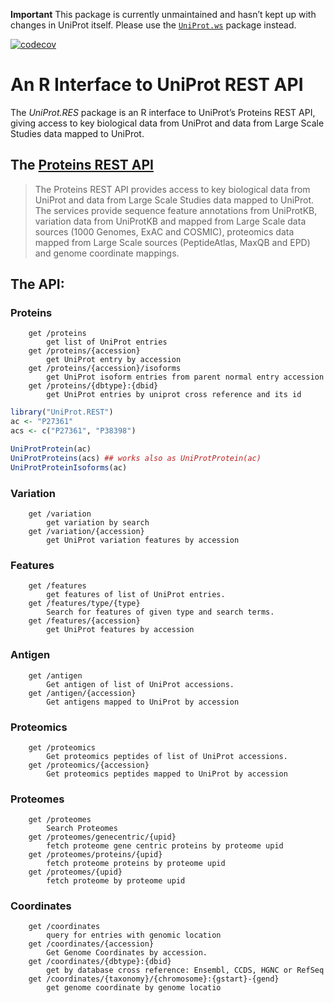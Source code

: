 **Important** This package is currently unmaintained and hasn't kept
up with changes in UniProt itself. Please use the
[`UniProt.ws`](https://bioconductor.org/packages/release/bioc/html/UniProt.ws.html)
package instead.


[![codecov](https://codecov.io/gh/lgatto/UniProt.REST/branch/master/graph/badge.svg)](https://codecov.io/gh/lgatto/UniProt.REST)

# An R Interface to UniProt REST API

The *UniProt.RES* package is an R interface to UniProt's Proteins REST
API, giving access to key biological data from UniProt and data from
Large Scale Studies data mapped to UniProt.


## The [Proteins REST API](https://www.ebi.ac.uk/proteins/api/doc/swagger/)

> The Proteins REST API provides access to key biological data from
> UniProt and data from Large Scale Studies data mapped to
> UniProt. The services provide sequence feature annotations from
> UniProtKB, variation data from UniProtKB and mapped from Large Scale
> data sources (1000 Genomes, ExAC and COSMIC), proteomics data mapped
> from Large Scale sources (PeptideAtlas, MaxQB and EPD) and genome
> coordinate mappings.

## The API:

### Proteins

        get /proteins
            get list of UniProt entries
        get /proteins/{accession}
            get UniProt entry by accession
        get /proteins/{accession}/isoforms
            get UniProt isoform entries from parent normal entry accession
        get /proteins/{dbtype}:{dbid}
            get UniProt entries by uniprot cross reference and its id

```r
library("UniProt.REST")
ac <- "P27361"
acs <- c("P27361", "P38398")

UniProtProtein(ac)
UniProtProteins(acs) ## works also as UniProtProtein(ac)
UniProtProteinIsoforms(ac)
```

### Variation

        get /variation
            get variation by search
        get /variation/{accession}
            get UniProt variation features by accession

### Features

        get /features
            get features of list of UniProt entries.
        get /features/type/{type}
            Search for features of given type and search terms.
        get /features/{accession}
            get UniProt features by accession

### Antigen

        get /antigen
            Get antigen of list of UniProt accessions.
        get /antigen/{accession}
            Get antigens mapped to UniProt by accession

### Proteomics

        get /proteomics
            Get proteomics peptides of list of UniProt accessions.
        get /proteomics/{accession}
            Get proteomics peptides mapped to UniProt by accession

### Proteomes

        get /proteomes
            Search Proteomes
        get /proteomes/genecentric/{upid}
            fetch proteome gene centric proteins by proteome upid
        get /proteomes/proteins/{upid}
            fetch proteome proteins by proteome upid
        get /proteomes/{upid}
            fetch proteome by proteome upid

### Coordinates

        get /coordinates
            query for entries with genomic location
        get /coordinates/{accession}
            Get Genome Coordinates by accession.
        get /coordinates/{dbtype}:{dbid}
            get by database cross reference: Ensembl, CCDS, HGNC or RefSeq
        get /coordinates/{taxonomy}/{chromosome}:{gstart}-{gend}
            get genome coordinate by genome locatio
